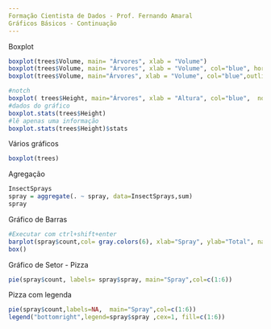 ```yaml
---
Formação Cientista de Dados - Prof. Fernando Amaral
Gráficos Básicos - Continuação
---
```


Boxplot

```r
boxplot(trees$Volume, main= "Árvores", xlab = "Volume")
boxplot(trees$Volume, main= "Árvores", xlab = "Volume", col="blue", horizontal=TRUE ) 
boxplot(trees$Volume, main="Árvores", xlab = "Volume", col="blue",outline=F )
```

```r
#notch
boxplot( trees$Height, main="Árvores", xlab = "Altura", col="blue",  notch=TRUE )
#dados do gráfico
boxplot.stats(trees$Height)
#lê apenas uma informação
boxplot.stats(trees$Height)$stats
```

Vários gráficos

```r
boxplot(trees)
```

Agregação

```r
InsectSprays
spray = aggregate(. ~ spray, data=InsectSprays,sum)
spray 
```

Gráfico de Barras

```r
#Executar com ctrl+shift+enter
barplot(spray$count,col= gray.colors(6), xlab="Spray", ylab="Total", names.arg=spray$spray)
box()
```

Gráfico de Setor - Pizza

```r
pie(spray$count, labels= spray$spray, main="Spray",col=c(1:6))
```

Pizza com legenda

```r
pie(spray$count,labels=NA,  main="Spray",col=c(1:6))
legend("bottomright",legend=spray$spray ,cex=1, fill=c(1:6))
```
